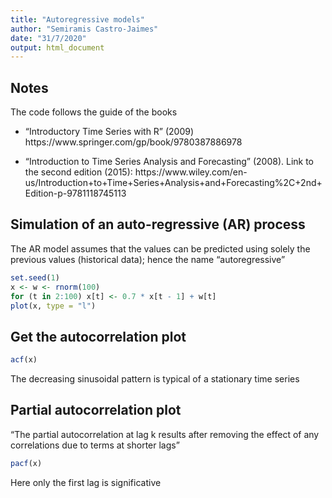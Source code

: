 ```yaml
---
title: "Autoregressive models"
author: "Semiramis Castro-Jaimes"
date: "31/7/2020"
output: html_document
---
```


## Notes
The code follows the guide of the books 

- "Introductory Time Series with R" (2009) https://www.springer.com/gp/book/9780387886978

- "Introduction to Time Series Analysis and Forecasting" (2008). Link to the second edition (2015): https://www.wiley.com/en-us/Introduction+to+Time+Series+Analysis+and+Forecasting%2C+2nd+Edition-p-9781118745113


## Simulation of an auto-regressive (AR) process
The AR model assumes that the values can be predicted using solely the previous values (historical data); hence the name "autoregressive"
```r
set.seed(1)
x <- w <- rnorm(100)
for (t in 2:100) x[t] <- 0.7 * x[t - 1] + w[t]
plot(x, type = "l")

```

## Get the autocorrelation plot
```r
acf(x)
```
The decreasing sinusoidal pattern is typical of a stationary time series


## Partial autocorrelation plot
"The partial autocorrelation at lag k results after removing the effect of any correlations due to terms at shorter lags"
```r
pacf(x)
```
Here only the first lag is significative


